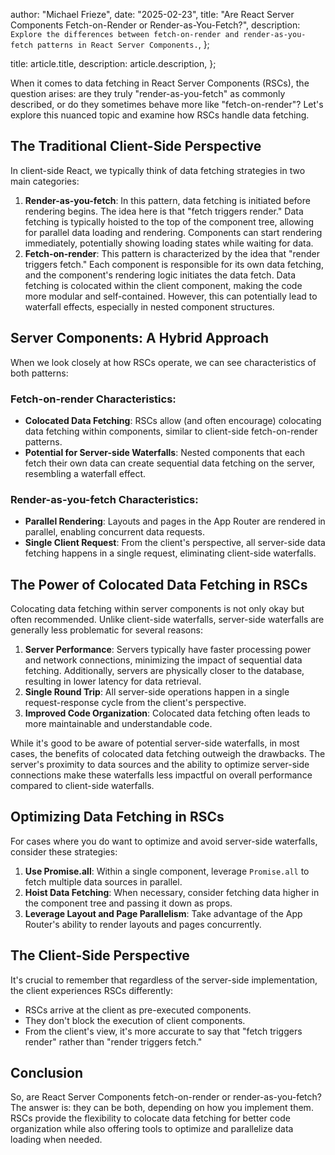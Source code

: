 
  author: "Michael Frieze",
  date: "2025-02-23",
  title: "Are React Server Components Fetch-on-Render or Render-as-You-Fetch?",
  description: `Explore the differences between fetch-on-render and render-as-you-fetch patterns in React Server Components.`,
};

  title: article.title,
  description: article.description,
};


When it comes to data fetching in React Server Components (RSCs), the question arises: are they truly "render-as-you-fetch" as commonly described, or do they sometimes behave more like "fetch-on-render"? Let's explore this nuanced topic and examine how RSCs handle data fetching.

## The Traditional Client-Side Perspective

In client-side React, we typically think of data fetching strategies in two main categories:

1. **Render-as-you-fetch**: In this pattern, data fetching is initiated before rendering begins. The idea here is that "fetch triggers render." Data fetching is typically hoisted to the top of the component tree, allowing for parallel data loading and rendering. Components can start rendering immediately, potentially showing loading states while waiting for data.
2. **Fetch-on-render**: This pattern is characterized by the idea that "render triggers fetch." Each component is responsible for its own data fetching, and the component's rendering logic initiates the data fetch. Data fetching is colocated within the client component, making the code more modular and self-contained. However, this can potentially lead to waterfall effects, especially in nested component structures.

## Server Components: A Hybrid Approach

When we look closely at how RSCs operate, we can see characteristics of both patterns:

### Fetch-on-render Characteristics:

- **Colocated Data Fetching**: RSCs allow (and often encourage) colocating data fetching within components, similar to client-side fetch-on-render patterns.
- **Potential for Server-side Waterfalls**: Nested components that each fetch their own data can create sequential data fetching on the server, resembling a waterfall effect.

### Render-as-you-fetch Characteristics:

- **Parallel Rendering**: Layouts and pages in the App Router are rendered in parallel, enabling concurrent data requests.
- **Single Client Request**: From the client's perspective, all server-side data fetching happens in a single request, eliminating client-side waterfalls.

## The Power of Colocated Data Fetching in RSCs

Colocating data fetching within server components is not only okay but often recommended. Unlike client-side waterfalls, server-side waterfalls are generally less problematic for several reasons:

1. **Server Performance**: Servers typically have faster processing power and network connections, minimizing the impact of sequential data fetching. Additionally, servers are physically closer to the database, resulting in lower latency for data retrieval.
2. **Single Round Trip**: All server-side operations happen in a single request-response cycle from the client's perspective.
3. **Improved Code Organization**: Colocated data fetching often leads to more maintainable and understandable code.

While it's good to be aware of potential server-side waterfalls, in most cases, the benefits of colocated data fetching outweigh the drawbacks. The server's proximity to data sources and the ability to optimize server-side connections make these waterfalls less impactful on overall performance compared to client-side waterfalls.

## Optimizing Data Fetching in RSCs

For cases where you do want to optimize and avoid server-side waterfalls, consider these strategies:

1. **Use Promise.all**: Within a single component, leverage `Promise.all` to fetch multiple data sources in parallel.
2. **Hoist Data Fetching**: When necessary, consider fetching data higher in the component tree and passing it down as props.
3. **Leverage Layout and Page Parallelism**: Take advantage of the App Router's ability to render layouts and pages concurrently.

## The Client-Side Perspective

It's crucial to remember that regardless of the server-side implementation, the client experiences RSCs differently:

- RSCs arrive at the client as pre-executed components.
- They don't block the execution of client components.
- From the client's view, it's more accurate to say that "fetch triggers render" rather than "render triggers fetch."

## Conclusion

So, are React Server Components fetch-on-render or render-as-you-fetch? The answer is: they can be both, depending on how you implement them. RSCs provide the flexibility to colocate data fetching for better code organization while also offering tools to optimize and parallelize data loading when needed.
